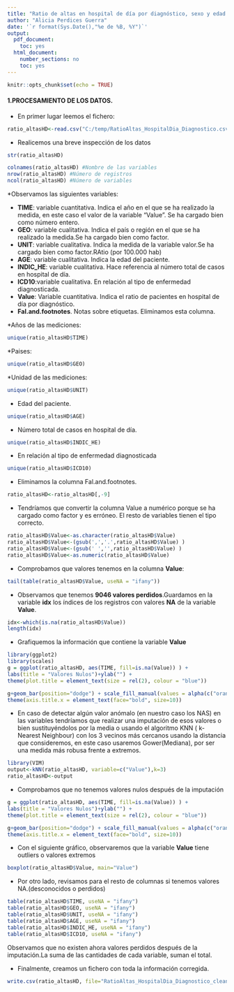 ---
title: "Ratio de altas en hospital de día por diagnóstico, sexo y edad "
author: "Alicia Perdices Guerra"
date: '`r format(Sys.Date(),"%e de %B, %Y")`'
output:
  pdf_document:
    toc: yes
  html_document:
    number_sections: no
    toc: yes
---

```{r setup, include=FALSE}
knitr::opts_chunk$set(echo = TRUE)
```

#### **1.PROCESAMIENTO DE LOS DATOS.**

* En primer lugar leemos el fichero:

```{r}
ratio_altasHD<-read.csv("C:/temp/RatioAltas_HospitalDia_Diagnostico.csv",sep= ",")
```
 
* Realicemos una breve inspección de los datos

```{r}
str(ratio_altasHD)
```

```{r}
colnames(ratio_altasHD) #Nombre de las variables
nrow(ratio_altasHD) #Número de registros
ncol(ratio_altasHD) #Número de variables
```

*Observamos las siguientes variables:

  * **TIME**: variable cuantitativa. Indica el año en el que se ha realizado la medida, en este caso el valor de la variable "Value". Se ha cargado bien como número entero.
  * **GEO**: variable cualitativa. Indica el país o región en el que se ha realizado la medida.Se ha cargado bien como factor.
  * **UNIT**: variable cualitativa. Indica la medida de la variable valor.Se ha cargado bien como factor.RAtio (por 100.000 hab)
  * **AGE**: variable cualitativa. Indica la edad del paciente.
  * **INDIC_HE**: variable cualitativa. Hace referencia al número total de casos en hospital de día.
  * **ICD10**:variable cualitativa. En relación al tipo de enfermedad diagnosticada.
  * **Value**: Variable cuantitativa. Indica el ratio de pacientes en hospital de día por diagnóstico.
  * **Fal.and.footnotes**. Notas sobre etiquetas. Eliminamos esta columna.

*Años de las mediciones:

```{r}
unique(ratio_altasHD$TIME)
```

*Paises:

```{r}
unique(ratio_altasHD$GEO)
```

*Unidad de las mediciones:

```{r}
unique(ratio_altasHD$UNIT)
```

* Edad del paciente.

```{r}
unique(ratio_altasHD$AGE)
```

* Número total de casos en hospital de día. 

```{r}
unique(ratio_altasHD$INDIC_HE)
```

* En relación al tipo de enfermedad diagnosticada

```{r}
unique(ratio_altasHD$ICD10)
```


* Eliminamos la columna Fal.and.footnotes.

```{r}
ratio_altasHD<-ratio_altasHD[,-9]
```

* Tendríamos que convertir la columna Value a numérico porque se ha cargado como factor y es erróneo. El resto de variables tienen el tipo correcto.

```{r}
ratio_altasHD$Value<-as.character(ratio_altasHD$Value)
ratio_altasHD$Value<-(gsub(',','.',ratio_altasHD$Value) )
ratio_altasHD$Value<-(gsub(' ','',ratio_altasHD$Value) )
ratio_altasHD$Value<-as.numeric(ratio_altasHD$Value)
```

* Comprobamos que valores tenemos en la columna **Value**:

```{r}
tail(table(ratio_altasHD$Value, useNA = "ifany"))
```

* Observamos que tenemos **9046 valores perdidos**.Guardamos en la variable **idx** los índices de los registros con valores **NA** de la variable **Value**.

```{r}
idx<-which(is.na(ratio_altasHD$Value))
length(idx)

```

* Grafiquemos la información que contiene la variable **Value**

```{r}
library(ggplot2)
library(scales)
g = ggplot(ratio_altasHD, aes(TIME, fill=is.na(Value)) ) +
labs(title = "Valores Nulos")+ylab("") +
theme(plot.title = element_text(size = rel(2), colour = "blue"))

g+geom_bar(position="dodge") + scale_fill_manual(values = alpha(c("orange", "blue"), 1)) +
theme(axis.title.x = element_text(face="bold", size=10)) 
```

* En caso de detectar algún valor anómalo (en nuestro caso los NAS) en las variables tendríamos que realizar una imputación de esos valores o bien sustituyéndolos por la media o usando el algoritmo KNN ( k-Nearest Neighbour) con los 3 vecinos más cercanos usando la distancia que consideremos, en este caso usaremos Gower(Mediana), por ser una medida más robusa frente a extremos.

```{r}
library(VIM)
output<-kNN(ratio_altasHD, variable=c("Value"),k=3) 
ratio_altasHD<-output
```

* Comprobamos que no tenemos valores nulos después de la imputación

```{r}
g = ggplot(ratio_altasHD, aes(TIME, fill=is.na(Value)) ) +
labs(title = "Valores Nulos")+ylab("") +
theme(plot.title = element_text(size = rel(2), colour = "blue"))

g+geom_bar(position="dodge") + scale_fill_manual(values = alpha(c("orange", "blue"), 1)) +
theme(axis.title.x = element_text(face="bold", size=10)) 
```

* Con el siguiente gráfico, observaremos que la variable **Value**  tiene outliers o valores extremos

```{r}
boxplot(ratio_altasHD$Value, main="Value")
```

* Por otro lado, revisamos para el resto de columnas si tenemos valores NA.(desconocidos o perdidos)

```{r}
table(ratio_altasHD$TIME, useNA = "ifany")
table(ratio_altasHD$GEO, useNA = "ifany")
table(ratio_altasHD$UNIT, useNA = "ifany")
table(ratio_altasHD$AGE, useNA = "ifany")
table(ratio_altasHD$INDIC_HE, useNA = "ifany")
table(ratio_altasHD$ICD10, useNA = "ifany")
```

Observamos que no existen ahora valores perdidos después de la imputación.La suma de las cantidades de cada variable, suman el total.

* Finalmente, creamos un fichero con toda la información corregida.

```{r}
write.csv(ratio_altasHD, file="RatioAltas_HospitalDia_Diagnostico_clean.csv", row.names = FALSE)
```

